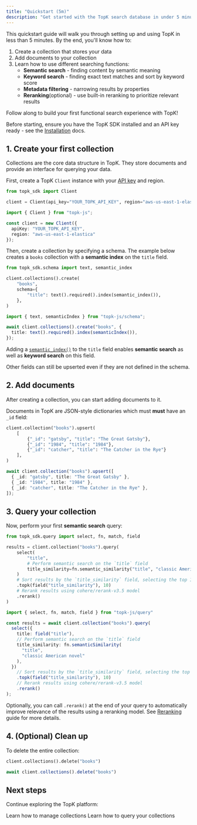 ```yaml
---
title: "Quickstart (5m)"
description: "Get started with the TopK search database in under 5 minutes."
---
```



This quickstart guide will walk you through setting up and using TopK in less than 5 minutes. By the end, you'll know how to:

1. Create a collection that stores your data
2. Add documents to your collection
3. Learn how to use different searching functions:
   - **Semantic search** - finding content by semantic meaning
   - **Keyword search** - finding exact text matches and sort by keyword score
   - **Metadata filtering** - narrowing results by properties
   - **Reranking**(optional) - use built-in reranking to prioritize relevant results

Follow along to build your first functional search experience with TopK!

Before starting, ensure you have the TopK SDK installed and an API key ready - see the [Installation](/installation) docs.


## 1. Create your first collection

Collections are the core data structure in TopK. They store documents and provide an interface for querying your data.

First, create a TopK `Client` instance with your [API key](/installation#api-key) and
<Tooltip tip="TopK region is where your data is stored. It maps to a specific cloud region.">region</Tooltip>.

<CodeGroup>

```python Python
from topk_sdk import Client

client = Client(api_key="YOUR_TOPK_API_KEY", region="aws-us-east-1-elastica")
```


```typescript Javascript
import { Client } from "topk-js";

const client = new Client({
  apiKey: "YOUR_TOPK_API_KEY",
  region: "aws-us-east-1-elastica"
});
```

</CodeGroup>

Then, create a collection by specifying a schema. The example below creates a `books` collection with a **semantic index** on the `title` field.

<CodeGroup>

```python Python
from topk_sdk.schema import text, semantic_index

client.collections().create(
    "books",
    schema={
        "title": text().required().index(semantic_index()),
    },
)
```


```typescript Javascript
import { text, semanticIndex } from "topk-js/schema";

await client.collections().create("books", {
  title: text().required().index(semanticIndex()),
});
```

</CodeGroup>

Adding a [`semantic_index()`](/collections/create#semantic-index) to the `title` field enables **semantic search** as well as **keyword search** on this field.

<Tip>
  Other fields can still be upserted even if they are not defined in the schema.
</Tip>

## 2. Add documents

After creating a collection, you can start adding documents to it.

Documents in TopK are JSON-style dictionaries which must **must** have an `_id` field:

<CodeGroup>

```python Python
client.collection("books").upsert(
    [
        {"_id": "gatsby", "title": "The Great Gatsby"},
        {"_id": "1984", "title": "1984"},
        {"_id": "catcher", "title": "The Catcher in the Rye"}
    ],
)
```


```typescript Javascript
await client.collection("books").upsert([
  { _id: "gatsby", title: "The Great Gatsby" },
  { _id: "1984", title: "1984" },
  { _id: "catcher", title: "The Catcher in the Rye" },
]);
```

</CodeGroup>

## 3. Query your collection

Now, perform your first **semantic search** query:

<CodeGroup>

```python Python
from topk_sdk.query import select, fn, match, field

results = client.collection("books").query(
    select(
        "title",
        # Perform semantic search on the `title` field
        title_similarity=fn.semantic_similarity("title", "classic American novel"),
    )
    # Sort results by the `title_similarity` field, selecting the top 10 results
    .topk(field("title_similarity"), 10)
    # Rerank results using cohere/rerank-v3.5 model
    .rerank()
)
```


```typescript Javascript
import { select, fn, match, field } from "topk-js/query"

const results = await client.collection("books").query(
  select({
    title: field("title"),
    // Perform semantic search on the `title` field
    title_similarity: fn.semanticSimilarity(
      "title",
      "classic American novel"
    ),
  })
    // Sort results by the `title_similarity` field, selecting the top 10 results
    .topk(field("title_similarity"), 10)
    // Rerank results using cohere/rerank-v3.5 model
    .rerank()
);
```

</CodeGroup>

Optionally, you can call `.rerank()` at the end of your query to automatically improve relevance of the results using a reranking model. See [Reranking](/documents/query#reranking) guide for more details.

## 4. (Optional) Clean up

To delete the entire collection:

<CodeGroup>

```python Python
client.collections().delete("books")
```


```typescript Javacript
await client.collections().delete("books")
```

</CodeGroup>

## Next steps

Continue exploring the TopK platform:

<CardGroup cols="2">
  <Card title="Managing collections" icon="paintbrush" href="/collections/create">
    Learn how to manage collections
  </Card>
  <Card title="Querying" icon="square-code" href="/documents/query">
    Learn how to query your collections
  </Card>
</CardGroup>
